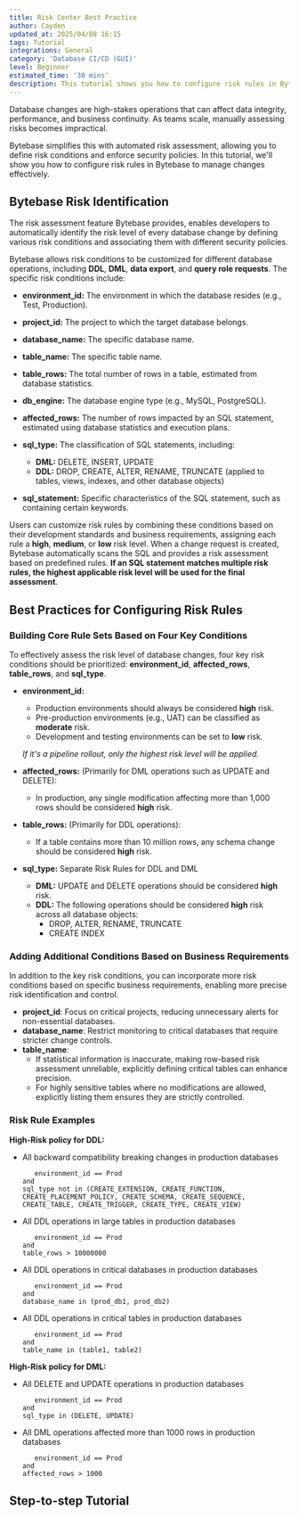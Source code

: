 ```yaml
---
title: Risk Center Best Practice
author: Cayden
updated_at: 2025/04/08 16:15
tags: Tutorial
integrations: General
category: 'Database CI/CD (GUI)'
level: Beginner
estimated_time: '30 mins'
description: This tutorial shows you how to configure risk rules in Bytebase to manage changes effectively.
---
```


Database changes are high-stakes operations that can affect data integrity, performance, and business continuity. As teams scale, manually assessing risks becomes impractical.

Bytebase simplifies this with automated risk assessment, allowing you to define risk conditions and enforce security policies. In this tutorial, we'll show you how to configure risk rules in Bytebase to manage changes effectively.

## Bytebase Risk Identification

The risk assessment feature Bytebase provides, enables developers to automatically identify the risk level of every database change by defining various risk conditions and associating them with different security policies.

Bytebase allows risk conditions to be customized for different database operations, including **DDL**, **DML**, **data export**, and **query role requests**. The specific risk conditions include:

- **environment_id:** The environment in which the database resides (e.g., Test, Production).
- **project_id:** The project to which the target database belongs.
- **database_name:** The specific database name.
- **table_name:** The specific table name.
- **table_rows:** The total number of rows in a table, estimated from database statistics.
- **db_engine:** The database engine type (e.g., MySQL, PostgreSQL).
- **affected_rows:** The number of rows impacted by an SQL statement, estimated using database statistics and execution plans.
- **sql_type:** The classification of SQL statements, including:

  - **DML:** DELETE, INSERT, UPDATE
  - **DDL:** DROP, CREATE, ALTER, RENAME, TRUNCATE (applied to tables, views, indexes, and other database objects)

- **sql_statement:** Specific characteristics of the SQL statement, such as containing certain keywords.

Users can customize risk rules by combining these conditions based on their development standards and business requirements, assigning each rule a **high**, **medium**, or **low** risk level. When a change request is created, Bytebase automatically scans the SQL and provides a risk assessment based on predefined rules. **If an SQL statement matches multiple risk rules, the highest applicable risk level will be used for the final assessment**.

## Best Practices for Configuring Risk Rules

### Building Core Rule Sets Based on Four Key Conditions

To effectively assess the risk level of database changes, four key risk conditions should be prioritized: **environment_id**, **affected_rows**, **table_rows**, and **sql_type**.

- **environment_id:**

  - Production environments should always be considered **high** risk.
  - Pre-production environments (e.g., UAT) can be classified as **moderate** risk.
  - Development and testing environments can be set to **low** risk.

  _If it's a pipeline rollout, only the highest risk level will be applied._

- **affected_rows:** (Primarily for DML operations such as UPDATE and DELETE):

  - In production, any single modification affecting more than 1,000 rows should be considered **high** risk.

- **table_rows:** (Primarily for DDL operations):

  - If a table contains more than 10 million rows, any schema change should be considered **high** risk.

- **sql_type:** Separate Risk Rules for DDL and DML
  - **DML:** UPDATE and DELETE operations should be considered **high** risk.
  - **DDL:** The following operations should be considered **high** risk across all database objects:
    - DROP, ALTER, RENAME, TRUNCATE
    - CREATE INDEX

### Adding Additional Conditions Based on Business Requirements

In addition to the key risk conditions, you can incorporate more risk conditions based on specific business requirements, enabling more precise risk identification and control.

- **project_id**: Focus on critical projects, reducing unnecessary alerts for non-essential databases.
- **database_name**: Restrict monitoring to critical databases that require stricter change controls.
- **table_name**:
  - If statistical information is inaccurate, making row-based risk assessment unreliable, explicitly defining critical tables can enhance precision.
  - For highly sensitive tables where no modifications are allowed, explicitly listing them ensures they are strictly controlled.

### Risk Rule Examples

**High-Risk policy for DDL:**

- All backward compatibility breaking changes in production databases

  ```text
     environment_id == Prod
  and
  sql_type not in (CREATE_EXTENSION, CREATE_FUNCTION, CREATE_PLACEMENT_POLICY, CREATE_SCHEMA, CREATE_SEQUENCE, CREATE_TABLE, CREATE_TRIGGER, CREATE_TYPE, CREATE_VIEW)
  ```

- All DDL operations in large tables in production databases

  ```text
     environment_id == Prod
  and
  table_rows > 10000000
  ```

- All DDL operations in critical databases in production databases

  ```text
     environment_id == Prod
  and
  database_name in (prod_db1, prod_db2)
  ```

- All DDL operations in critical tables in production databases

  ```text
     environment_id == Prod
  and
  table_name in (table1, table2)
  ```

**High-Risk policy for DML:**

- All DELETE and UPDATE operations in production databases

  ```text
     environment_id == Prod
  and
  sql_type in (DELETE, UPDATE)
  ```

- All DML operations affected more than 1000 rows in production databases

  ```text
     environment_id == Prod
  and
  affected_rows > 1000
  ```

## Step-to-step Tutorial

<TutorialBlock url="/docs/tutorials/database-change-management-with-risk-adjusted-approval-flow" title="Database Change with Risk-Based Approval Flow" />
